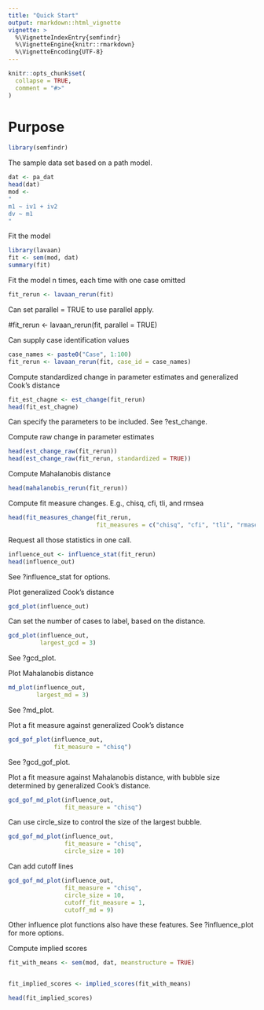 ```yaml
---
title: "Quick Start"
output: rmarkdown::html_vignette
vignette: >
  %\VignetteIndexEntry{semfindr}
  %\VignetteEngine{knitr::rmarkdown}
  %\VignetteEncoding{UTF-8}
---
```


```r
knitr::opts_chunk$set(
  collapse = TRUE,
  comment = "#>"
)
```

# Purpose

```r
library(semfindr)
```

The sample data set based on a path model.

```r
dat <- pa_dat
head(dat)
mod <-
"
m1 ~ iv1 + iv2
dv ~ m1
"
```

Fit the model

```r
library(lavaan)
fit <- sem(mod, dat)
summary(fit)
```

Fit the model n times, each time with one case omitted

```r
fit_rerun <- lavaan_rerun(fit)
```

Can set parallel = TRUE to use parallel apply.

#fit_rerun <- lavaan_rerun(fit, parallel = TRUE)

Can supply case identification values

```r
case_names <- paste0("Case", 1:100)
fit_rerun <- lavaan_rerun(fit, case_id = case_names)
```

Compute standardized change in parameter estimates and generalized Cook's distance

```r
fit_est_chagne <- est_change(fit_rerun)
head(fit_est_chagne)
```

Can specify the parameters to be included. See ?est_change.

Compute raw change in parameter estimates

```r
head(est_change_raw(fit_rerun))
head(est_change_raw(fit_rerun, standardized = TRUE))
```

Compute Mahalanobis distance

```r
head(mahalanobis_rerun(fit_rerun))
```

Compute fit measure changes. E.g., chisq, cfi, tli, and rmsea

```r
head(fit_measures_change(fit_rerun,
                         fit_measures = c("chisq", "cfi", "tli", "rmasea")))
```

Request all those statistics in one call.

```r
influence_out <- influence_stat(fit_rerun)
head(influence_out)
```

See ?influence_stat for options.

Plot generalized Cook's distance

```r
gcd_plot(influence_out)
```

Can set the number of cases to label, based on the distance.

```r
gcd_plot(influence_out,
         largest_gcd = 3)
```

See ?gcd_plot.

Plot Mahalanobis distance

```r
md_plot(influence_out,
        largest_md = 3)
```

See ?md_plot.

Plot a fit measure against generalized Cook's distance

```r
gcd_gof_plot(influence_out,
             fit_measure = "chisq")
```

See ?gcd_gof_plot.

Plot a fit measure against Mahalanobis distance, with bubble size determined 
by generalized Cook's distance.

```r
gcd_gof_md_plot(influence_out,
                fit_measure = "chisq")
```

Can use circle_size to control the size of the largest bubble.

```r
gcd_gof_md_plot(influence_out,
                fit_measure = "chisq",
                circle_size = 10)
```

Can add cutoff lines

```r
gcd_gof_md_plot(influence_out,
                fit_measure = "chisq",
                circle_size = 10,
                cutoff_fit_measure = 1,
                cutoff_md = 9)
```

Other influence plot functions also have these features.
See ?influence_plot for more options.

Compute implied scores

```r
fit_with_means <- sem(mod, dat, meanstructure = TRUE)


fit_implied_scores <- implied_scores(fit_with_means)

head(fit_implied_scores)
```